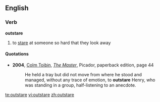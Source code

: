 ==English==
===Verb===
'''outstare'''
# to [[stare]] at someone so hard that they look away
====Quotations====
*'''2004''', [[w:Colm Toibin|Colm Toibin]], ''[[w:The Master (novel)|The Master]]'', Picador, paperback edition, page 44
*:He held a tray but did not move from where he stood and managed, without any trace of emotion, to '''outstare''' Henry, who was standing in a group, half-listening to an anecdote.

[[te:outstare]]
[[vi:outstare]]
[[zh:outstare]]